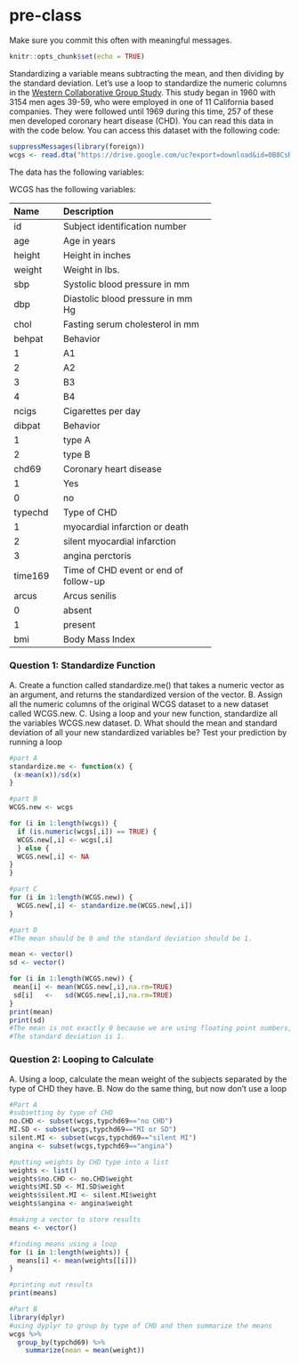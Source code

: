# pre-class


Make sure you commit this often with meaningful messages. 



```r
knitr::opts_chunk$set(echo = TRUE)
```








Standardizing a variable means subtracting the mean, and then dividing by the standard deviation. Let’s use a loop to standardize the numeric columns in the [Western Collaborative Group Study](https://clinicaltrials.gov/ct2/show/NCT00005174). This study began in 1960 with 3154 men ages 39-59, who were employed in one of 11 California based companies. They were followed until 1969 during this time, 257 of these men developed coronary heart disease (CHD). You can read this data in with the code below. You can access this dataset with the following code:

```R

suppressMessages(library(foreign))
wcgs <- read.dta("https://drive.google.com/uc?export=download&id=0B8CsRLdwqzbzYWxfN3ExQllBQkU")
```

The data has the following variables:



WCGS has the following variables:

-----------------------------------------------------------
Name    Description
------- -------------------------------------------
id      Subject identification number

age     Age in years

height  Height in inches

weight  Weight in lbs.

sbp     Systolic blood pressure in mm 

dbp     Diastolic blood pressure in mm Hg

chol    Fasting serum cholesterol in mm 

behpat  Behavior

  1       A1

  2       A2

  3       B3

  4       B4

ncigs   Cigarettes per day

dibpat  Behavior

1       type A

2       type B

chd69   Coronary heart disease

1       Yes

0       no

typechd Type of CHD

1       myocardial infarction or death

2       silent myocardial infarction

3       angina perctoris

time169 Time of CHD event or end of follow-up

arcus   Arcus senilis

0       absent

1       present

bmi     Body Mass Index
-----------------------------------------------------------




### Question 1: Standardize Function

A. Create a function called standardize.me() that takes a numeric vector as an argument, and returns the standardized version of the vector. 
B. Assign all the numeric columns of the original WCGS dataset to a new dataset called WCGS.new.
C. Using a loop and your new function, standardize all the variables WCGS.new dataset.
D. What should the mean and standard deviation of all your new standardized variables be? Test your prediction by running a loop

```r
#part A
standardize.me <- function(x) {
 (x-mean(x))/sd(x)
}

#part B
WCGS.new <- wcgs

for (i in 1:length(wcgs)) {
  if (is.numeric(wcgs[,i]) == TRUE) {
  WCGS.new[,i] <- wcgs[,i]
  } else {
  WCGS.new[,i] <- NA
}
}

#part C
for (i in 1:length(WCGS.new)) {
  WCGS.new[,i] <- standardize.me(WCGS.new[,i])
}

#part D
#The mean should be 0 and the standard deviation should be 1.

mean <- vector()
sd <- vector()

for (i in 1:length(WCGS.new)) {
 mean[i] <- mean(WCGS.new[,i],na.rm=TRUE)
 sd[i]   <-   sd(WCGS.new[,i],na.rm=TRUE)
}
print(mean)
print(sd)
#The mean is not exactly 0 because we are using floating point numbers, but it is close.
#The standard deviation is 1.
```


### Question 2: Looping to Calculate

A. Using a loop, calculate the mean weight of the subjects separated by the type of CHD they have.
B. Now do the same thing, but now don’t use a loop
```r
#Part A
#subsetting by type of CHD
no.CHD <- subset(wcgs,typchd69=="no CHD")
MI.SD <- subset(wcgs,typchd69=="MI or SD")
silent.MI <- subset(wcgs,typchd69=="silent MI")
angina <- subset(wcgs,typchd69=="angina")

#putting weights by CHD type into a list
weights <- list()
weights$no.CHD <- no.CHD$weight
weights$MI.SD <- MI.SD$weight
weights$silent.MI <- silent.MI$weight
weights$angina <- angina$weight

#making a vector to store results
means <- vector()

#finding means using a loop
for (i in 1:length(weights)) {
  means[i] <- mean(weights[[i]])
}

#printing out results
print(means)

#Part B
library(dplyr)
#using dyplyr to group by type of CHD and then summarize the means
wcgs %>%
  group_by(typchd69) %>%
    summarize(mean = mean(weight))
```

